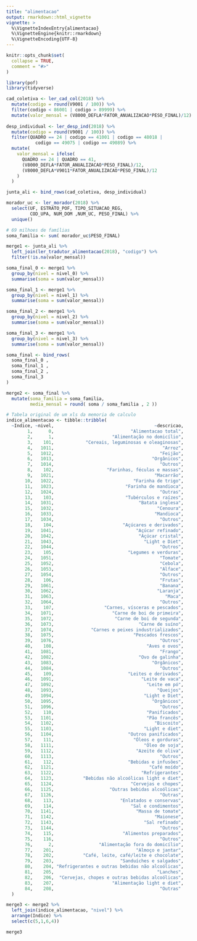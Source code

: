 ```yaml
---
title: "alimentacao"
output: rmarkdown::html_vignette
vignette: >
  %\VignetteIndexEntry{alimentacao}
  %\VignetteEngine{knitr::rmarkdown}
  %\VignetteEncoding{UTF-8}
---
```


```r
knitr::opts_chunk$set(
  collapse = TRUE,
  comment = "#>"
)
```

```r
library(pof)
library(tidyverse)
```

```r

cad_coletiva <- ler_cad_col(2018) %>% 
  mutate(codigo = round(V9001 / 100)) %>% 
  filter(codigo < 86001 | codigo > 89999) %>% 
  mutate(valor_mensal = (V8000_DEFLA*FATOR_ANUALIZACAO*PESO_FINAL)/12)
  
desp_individual <- ler_desp_ind(2018) %>% 
  mutate(codigo = round(V9001 / 100)) %>% 
  filter(QUADRO == 24 | codigo == 41001 | codigo == 48018 | 
           codigo == 49075 | codigo == 49089) %>% 
  mutate(
    valor_mensal = ifelse( 
      QUADRO == 24 | QUADRO == 41,
      (V8000_DEFLA*FATOR_ANUALIZACAO*PESO_FINAL)/12, 
      (V8000_DEFLA*V9011*FATOR_ANUALIZACAO*PESO_FINAL)/12
    )
  )

junta_ali <- bind_rows(cad_coletiva, desp_individual)

morador_uc <- ler_morador(2018) %>% 
  select(UF, ESTRATO_POF, TIPO_SITUACAO_REG, 
         COD_UPA, NUM_DOM ,NUM_UC, PESO_FINAL) %>% 
  unique()

# 69 milhoes de famílias
soma_familia <- sum( morador_uc$PESO_FINAL)

merge1 <- junta_ali %>% 
  left_join(ler_tradutor_alimentacao(2018), "codigo") %>% 
  filter(!is.na(valor_mensal))

soma_final_0 <- merge1 %>% 
  group_by(nivel = nivel_0) %>% 
  summarise(soma = sum(valor_mensal))

soma_final_1 <- merge1 %>% 
  group_by(nivel = nivel_1) %>% 
  summarise(soma = sum(valor_mensal))

soma_final_2 <- merge1 %>% 
  group_by(nivel = nivel_2) %>% 
  summarise(soma = sum(valor_mensal))

soma_final_3 <- merge1 %>% 
  group_by(nivel = nivel_3) %>% 
  summarise(soma = sum(valor_mensal))

soma_final <- bind_rows( 
  soma_final_0 ,
  soma_final_1 ,
  soma_final_2 ,
  soma_final_3
)

merge2 <- soma_final %>% 
  mutate(soma_familia = soma_familia,
         media_mensal = round( soma / soma_familia , 2 ))

# Tabela original de um xls da memoria de calculo
indice_alimentacao <- tibble::tribble(
  ~Indice, ~nivel,                                      ~descricao,
        1,      0,                             "Alimentacao total",
        2,      1,                      "Alimentação no domicílio",
        3,    101,            "Cereais, leguminosas e oleaginosas",
        4,   1011,                                         "Arroz",
        5,   1012,                                        "Feijão",
        6,   1013,                                     "Orgânicos",
        7,   1014,                                        "Outros",
        8,    102,                    "Farinhas, féculas e massas",
        9,   1021,                                      "Macarrão",
       10,   1022,                              "Farinha de trigo",
       11,   1023,                           "Farinha de mandioca",
       12,   1024,                                        "Outras",
       13,    103,                           "Tubérculos e raízes",
       14,   1031,                                "Batata inglesa",
       15,   1032,                                       "Cenoura",
       16,   1033,                                      "Mandioca",
       17,   1034,                                        "Outros",
       18,    104,                          "Açúcares e derivados",
       19,   1041,                               "Açúcar refinado",
       20,   1042,                                "Açúcar cristal",
       21,   1043,                                  "Light e Diet",
       22,   1044,                                        "Outros",
       23,    105,                            "Legumes e verduras",
       24,   1051,                                        "Tomate",
       25,   1052,                                        "Cebola",
       26,   1053,                                        "Alface",
       27,   1054,                                        "Outros",
       28,    106,                                        "Frutas",
       29,   1061,                                        "Banana",
       30,   1062,                                       "Laranja",
       31,   1063,                                          "Maca",
       32,   1064,                                        "Outros",
       33,    107,                   "Carnes, vísceras e pescados",
       34,   1071,                      "Carne de boi de primeira",
       35,   1072,                       "Carne de boi de segunda",
       36,   1073,                                "Carne de suíno",
       37,   1074,              "Carnes e peixes industrializados",
       38,   1075,                              "Pescados frescos",
       39,   1076,                                        "Outros",
       40,    108,                                   "Aves e ovos",
       41,   1081,                                        "Frango",
       42,   1082,                                "Ovo de galinha",
       43,   1083,                                     "Orgânicos",
       44,   1084,                                        "Outros",
       45,    109,                            "Leites e derivados",
       46,   1091,                                 "Leite de vaca",
       47,   1092,                                   "Leite em pó",
       48,   1093,                                       "Queijos",
       49,   1094,                                  "Light e Diet",
       50,   1095,                                     "Orgânicos",
       51,   1096,                                        "Outros",
       52,    110,                                   "Panificados",
       53,   1101,                                   "Pão francês",
       54,   1102,                                      "Biscoito",
       55,   1103,                                  "Light e diet",
       56,   1104,                            "Outros panificados",
       57,    111,                              "Óleos e gorduras",
       58,   1111,                                  "Óleo de soja",
       59,   1112,                               "Azeite de oliva",
       60,   1113,                                        "Outros",
       61,    112,                            "Bebidas e infusões",
       62,   1121,                                    "Café moído",
       63,   1122,                                 "Refrigerantes",
       64,   1123,           "Bebidas não alcoólicas light e diet",
       65,   1124,                             "Cervejas e chopes",
       66,   1125,                     "Outras bebidas alcoólicas",
       67,   1126,                                        "Outras",
       68,    113,                         "Enlatados e conservas",
       69,    114,                             "Sal e condimentos",
       70,   1141,                               "Massa de tomate",
       71,   1142,                                      "Maionese",
       72,   1143,                                  "Sal refinado",
       73,   1144,                                        "Outros",
       74,    115,                          "Alimentos preparados",
       75,    116,                                        "Outros",
       76,      2,                 "Alimentação fora do domicílio",
       77,    201,                               "Almoço e jantar",
       78,    202,           "Café, leite, café/leite e chocolate",
       79,    203,                         "Sanduíches e salgados",
       80,    204, "Refrigerantes e outras bebidas não alcoólicas",
       81,    205,                                       "Lanches",
       82,    206,  "Cervejas, chopes e outras bebidas alcoólicas",
       83,    207,                      "Alimentação light e diet",
       84,    208,                                        "Outras"
  )

merge3 <- merge2 %>% 
  left_join(indice_alimentacao, "nivel") %>% 
  arrange(Indice) %>% 
  select(c(5,1,6,4))

merge3
```

